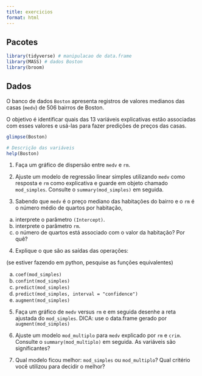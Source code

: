 ```yaml
---
title: exercicios
format: html
---
```


## Pacotes

```r
library(tidyverse) # manipulacao de data.frame
library(MASS) # dados Boston
library(broom)
```

## Dados

O banco de dados `Boston` apresenta registros de valores medianos das casas (`medv`) de 506 bairros de Boston.

O objetivo é identificar quais das 13 variáveis explicativas estão associadas com esses valores e usá-las para fazer predições de preços das casas.

```r
glimpse(Boston)
```

```r
# Descrição das variáveis
help(Boston)
```

1. Faça um gráfico de dispersão entre `medv` e `rm`.

2. Ajuste um modelo de regressão linear simples utilizando `medv` como resposta e `rm` como explicativa e guarde em objeto chamado `mod_simples`. Consulte o `summary(mod_simples)` em seguida.

3. Sabendo que `medv` é o preço mediano das habitações do bairro e o `rm` é o número médio de quartos por habitação,

a) interprete o parâmetro `(Intercept)`.
b) interprete o parâmetro `rm`.
c) o número de quartos está associado com o valor da habitação? Por quê?

4. Explique o que são as saídas das operações:

(se estiver fazendo em python, pesquise as funções equivalentes)

a) `coef(mod_simples)`
b) `confint(mod_simples)`
c) `predict(mod_simples)`
d) `predict(mod_simples, interval = "confidence")`
e) `augment(mod_simples)`

5. Faça um gráfico de `medv` versus `rm` e em seguida desenhe a reta ajustada do `mod_simples`. DICA: use o data.frame gerado por `augment(mod_simples)`

6. Ajuste um modelo `mod_multiplo` para `medv` explicado por `rm` e `crim`. Consulte o `summary(mod_multiplo)` em seguida. As variáveis são significantes?

7. Qual modelo ficou melhor: `mod_simples` ou `mod_multiplo`? Qual critério você utilizou para decidir o melhor?

